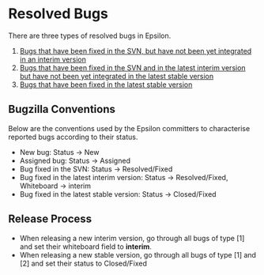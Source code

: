 =Resolved Bugs=
 
There are three types of resolved bugs in Epsilon.
# [[https://bugs.eclipse.org/bugs/buglist.cgi?query_format=advanced;field0-0-0=status_whiteboard;bug_status=RESOLVED;bug_status=VERIFIED;type0-0-0=notequals;value0-0-0=interim;product=EMFT.Epsilon|Bugs that have been fixed in the SVN, but have not been yet integrated in an interim version]]
# [[https://bugs.eclipse.org/bugs/buglist.cgi?query_format=advanced;field0-0-0=status_whiteboard;bug_status=RESOLVED;bug_status=VERIFIED;type0-0-0=equals;value0-0-0=interim;product=EMFT.Epsilon|Bugs that have been fixed in the SVN and in the latest interim version but have not been yet integrated in the latest stable version]]
# [[https://bugs.eclipse.org/bugs/buglist.cgi?product=EMFT.Epsilon&cmdtype=doit&order=Reuse+same+sort+as+last+time&bug_status=CLOSED|Bugs that have been fixed in the latest stable version]]

==Bugzilla Conventions==
 
Below are the conventions used by the Epsilon committers to characterise reported bugs according to their status.
 
* New bug: Status -> New
* Assigned bug: Status -> Assigned
* Bug fixed in the SVN: Status -> Resolved/Fixed
* Bug fixed in the latest interim version: Status -> Resolved/Fixed, Whiteboard -> interim
* Bug fixed in the latest stable version: Status -> Closed/Fixed
 
==Release Process==
* When releasing a new interim version, go through all bugs of type [1] and set their whiteboard field to '''interim'''.
* When releasing a new stable version, go through all bugs of type [1] and [2] and set their status to Closed/Fixed 